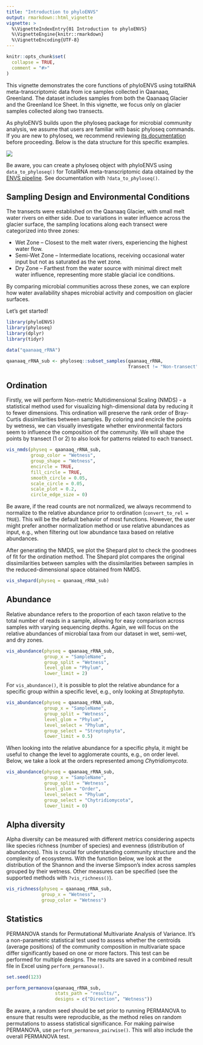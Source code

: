 ```yaml
---
title: "Introduction to phyloENVS"
output: rmarkdown::html_vignette
vignette: >
  %\VignetteIndexEntry{01 Introduction to phyloENVS}
  %\VignetteEngine{knitr::rmarkdown}
  %\VignetteEncoding{UTF-8}
---
```


```r
knitr::opts_chunk$set(
  collapse = TRUE,
  comment = "#>"
)
```

This vignette demonstrates the core functions of phyloENVS using totalRNA meta-transcriptomic data from ice samples collected in Qaanaaq, Greenland. The dataset includes samples from both the Qaanaaq Glacier and the Greenland Ice Sheet. In this vignette, we focus only on glacier samples collected along two transects.

As phyloENVS builds upon the phyloseq package for microbial community analysis, we assume that users are familiar with basic phyloseq commands. If you are new to phyloseq, we recommend reviewing [its documentation](https://joey711.github.io/phyloseq/) before proceeding. Below is the data structure for this specific examples.

![](images/qaanaaq_data_structure.png)

Be aware, you can create a phyloseq object with phyloENVS using `data_to_phyloseq()` for TotalRNA meta-transcriptomic data obtained by the [ENVS pipeline](https://github.com/AU-ENVS-Bioinformatics/TotalRNA-Snakemake). See documentation with `?data_to_phyloseq()`.

## Sampling Design and Environmental Conditions

The transects were established on the Qaanaaq Glacier, with small melt water rivers on either side. Due to variations in water influence across the glacier surface, the sampling locations along each transect were categorized into three zones:

-   Wet Zone – Closest to the melt water rivers, experiencing the highest water flow.
-   Semi-Wet Zone – Intermediate locations, receiving occasional water input but not as saturated as the wet zone.
-   Dry Zone – Farthest from the water source with minimal direct melt water influence, representing more stable glacial ice conditions.

By comparing microbial communities across these zones, we can explore how water availability shapes microbial activity and composition on glacier surfaces.

Let's get started!

```r
library(phyloENVS)
library(phyloseq)
library(dplyr)
library(tidyr)

data("qaanaaq_rRNA")

qaanaaq_rRNA_sub <- phyloseq::subset_samples(qaanaaq_rRNA,
                                             Transect != "Non-transect") 
```

## Ordination

Firstly, we will perform Non-metric Multidimensional Scaling (NMDS) - a statistical method used for visualizing high-dimensional data by reducing it to fewer dimensions. This ordination will preserve the rank order of Bray-Curtis dissimilarities between samples. By coloring and encircle the points by wetness, we can visually investigate whether environmental factors seem to influence the composition of the community. We will shape the points by transect (1 or 2) to also look for patterns related to each transect.

```r
vis_nmds(physeq = qaanaaq_rRNA_sub,
         group_color = "Wetness",
         group_shape = "Wetness",
         encircle = TRUE,
         fill_circle = TRUE,
         smooth_circle = 0.05,
         scale_circle = 0.05,
         scale_plot = 0.2,
         circle_edge_size = 0)
```

Be aware, if the read counts are not normalized, we always recommend to normalize to the relative abundance prior to ordination (`convert_to_rel = TRUE`). This will be the default behavior of most functions. However, the user might prefer another normalization method or use relative abundances as input, e.g., when filtering out low abundance taxa based on relative abundances.

After generating the NMDS, we plot the Shepard plot to check the goodnees of fit for the ordination method. The Shepard plot compares the original dissimilarities between samples with the dissimilarities between samples in the reduced-dimensional space obtained from NMDS.

```r
vis_shepard(physeq = qaanaaq_rRNA_sub)
```

## Abundance

Relative abundance refers to the proportion of each taxon relative to the total number of reads in a sample, allowing for easy comparison across samples with varying sequencing depths. Again, we will focus on the relative abundances of microbial taxa from our dataset in wet, semi-wet, and dry zones.

```r
vis_abundance(physeq = qaanaaq_rRNA_sub,
              group_x = "SampleName",
              group_split = "Wetness",
              level_glom = "Phylum",
              lower_limit = 2)
```

For `vis_abundance()`, it is possible to plot the relative abundance for a specific group within a specific level, e.g., only looking at *Streptophyta*.

```r
vis_abundance(physeq = qaanaaq_rRNA_sub,
              group_x = "SampleName",
              group_split = "Wetness",
              level_glom = "Phylum",
              level_select = "Phylum",
              group_select = "Streptophyta",
              lower_limit = 0.5)
```

When looking into the relative abundance for a specific phyla, it might be useful to change the level to agglomerate counts, e.g., on order level. Below, we take a look at the orders represented among *Chytridiomycota*.

```r
vis_abundance(physeq = qaanaaq_rRNA_sub,
              group_x = "SampleName",
              group_split = "Wetness",
              level_glom = "Order",
              level_select = "Phylum",
              group_select = "Chytridiomycota",
              lower_limit = 0)
```

## Alpha diversity

Alpha diversity can be measured with different metrics considering aspects like species richness (number of species) and evenness (distribution of abundances). This is crucial for understanding community structure and the complexity of ecosystems. With the function below, we look at the distribution of the Shannon and the inverse Simpson's index across samples grouped by their wetness. Other measures can be specified (see the supported methods with `?vis_richness()`).

```r
vis_richness(physeq = qaanaaq_rRNA_sub, 
             group_x = "Wetness", 
             group_color = "Wetness")
```

## Statistics

PERMANOVA stands for Permutational Multivariate Analysis of Variance. It's a non-parametric statistical test used to assess whether the centroids (average positions) of the community composition in multivariate space differ significantly based on one or more factors. This test can be performed for multiple designs. The results are saved in a combined result file in Excel using `perform_permanova()`. 

```r
set.seed(123)

perform_permanova(qaanaaq_rRNA_sub,
                  stats_path = "results/",
                  designs = c("Direction", "Wetness"))
```

Be aware, a random seed should be set prior to running PERMANOVA to ensure that results were reproducible, as the method relies on random permutations to assess statistical significance. For making pairwise PERMANOVA, use `perform_permanova_pairwise()`. This will also include the overall PERMANOVA test.
